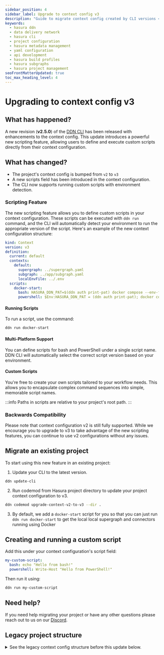 ```yaml
---
sidebar_position: 4
sidebar_label: Upgrade to context config v3
description: "Guide to migrate context config created by CLI versions < v2.4.0"
keywords:
  - hasura ddn
  - data delivery network
  - hasura cli
  - project configuration
  - hasura metadata management
  - yaml configuration
  - api development
  - hasura build profiles
  - hasura subgraphs
  - hasura project management
seoFrontMatterUpdated: true
toc_max_heading_level: 4
---
```



# Upgrading to context config v3

## What has happened?

A new revision (**v2.5.0**) of the [DDN CLI](/cli/installation.mdx) has been released with enhancements
to the context config. This update introduces a powerful new scripting feature, allowing users to define and execute
custom scripts directly from their context configuration.

## What has changed?

- The project's context config is bumped from `v2` to `v3`
- A new scripts field has been introduced in the context configuration.
- The CLI now supports running custom scripts with environment detection.

### Scripting Feature

The new scripting feature allows you to define custom scripts in your context configuration. These scripts can be executed
with `ddn run` command, and the CLI will automatically detect your environment to run the appropriate version of the script.
Here's an example of the new context configuration structure:

```yaml
kind: Context
version: v3
definition:
  current: default
  contexts:
    default:
      supergraph: ../supergraph.yaml
      subgraph: ../app/subgraph.yaml
      localEnvFile: ../.env
  scripts:
    docker-start:
      bash: HASURA_DDN_PAT=$(ddn auth print-pat) docker compose --env-file .env up --build --pull always -d
      powershell: $Env:HASURA_DDN_PAT = (ddn auth print-pat); docker compose --env-file .env up --build --pull always -d
```

#### Running Scripts
To run a script, use the command:
```bash
ddn run docker-start
```

#### Multi-Platform Support
You can define scripts for bash and PowerShell under a single script name. DDN CLI will automatically select the correct
script version based on your environment.

#### Custom Scripts
You're free to create your own scripts tailored to your workflow needs. This allows you to encapsulate complex command
sequences into simple, memorable script names.

:::info Paths in scripts are relative to your project's root path.
:::

### Backwards Compatibility
Please note that context configuration v2 is still fully supported. While we encourage you to upgrade to v3 to take
advantage of the new scripting features, you can continue to use v2 configurations without any issues.

## Migrate an existing project
To start using this new feature in an existing project:

1. Update your CLI to the latest version.
```bash
ddn update-cli
```
2. Run codemod from Hasura project directory to update your project context configuration to v3.
```bash
ddn codemod upgrade-context-v2-to-v3 --dir .
```
3. By default, we add a `docker-start` script for you so that you can just run `ddn run docker-start` to get the local
local supergraph and connectors running using Docker


## Creating and running a custom script
Add this under your context configuration's script field:
```yaml
my-custom-script:
  bash: echo "Hello from bash!"
  powershell: Write-Host "Hello from PowerShell!"
```
Then run it using:
```bash
ddn run my-custom-script
```

## Need help?

If you need help migrating your project or have any other questions please reach out to us on our
[Discord](https://hasura.io/discord).

## Legacy project structure

<details>
    <summary>
        See the legacy context config structure before this update below.
    </summary>

```
kind: Context
version: v2
definition:
  current: default
  contexts:
    default:
      project: emerging-stag-9129
      supergraph: ../supergraph.yaml
      subgraph: ../app/subgraph.yaml
      localEnvFile: ../.env
      cloudEnvFile: ../.env.cloud
```

</details>
